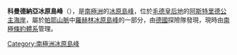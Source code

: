 {{coord|72|12|S|14|31|E|source:GNIS|display=title}}

'''科曼德納亞冰原島峰'''（{{lang-de|Komandnaja-Nunatak}}），是[[南極洲|南極洲]]的[[冰原島峰|冰原島峰]]，位於[[毛德皇后地|毛德皇后地]]的[[阿斯特里德公主海岸|阿斯特里德公主海岸]]，屬於[[帕耶山脈|帕耶山脈]]中[[羅赫林冰原島峰|羅赫林冰原島峰]]的一部分，由[[德國|德國]]探險隊發現，現時由[[南極條約體系|南極條約體系]]管理。

{{Antarctica-geo-stub}}
[[Category:南極洲冰原島峰|Category:南極洲冰原島峰]]